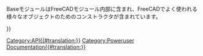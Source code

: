 <languages/>
{{VeryImportantMessage|(October 2019) Do not edit this page. The information is incomplete and outdated. For the latest API, see the [https://www.freecadweb.org/api autogenerated API documentation], or generate the documentation yourself, see [[Source documentation|Source documentation]].}}

BaseモジュールはFreeCADモジュール内部に含まれ、FreeCADでよく使われる様々なオブジェクトのためのコンストラクタが含まれています。 

{{APIClass|BoundBox|[Xmin,Ymin,Zmin,Xmax,Ymax,Zmax] ) または ( Tuple, Tuple ) または ( Vector, Vector|バウンディングボックスを作成します。バウンディングボックスとは外部との境界を表現するための直方体です。様々な3D型からバウンディングボックスを取得することができます。バウンディングボックスは3D構成要素が他のオブジェクトの占める領域と重なっているかどうか判定するために使われることが多いです。最初に境界の干渉チェックを行うと計算時間を大幅に節約することができるのです！}}

{{APIClass|Matrix| |[[Matrix_API/jp|行列]]を作成します。行列はオブジェクトに対する変換の適用に使用できます。}}

{{APIClass|Vector|) または ( x,y,z|FreeCADの3次元[[Vector_API/jp|ベクトル]]を作成します。ベクトルは3次元上の点または方向を表します。}}

{{APIClass|Placement| |[[Placement_API/jp|配置]]を作成します。}}

{{Userdocnavi{{#translation:}}}}
[[Category:API{{#translation:}}]]
[[Category:Poweruser Documentation{{#translation:}}]]
{{clear}}